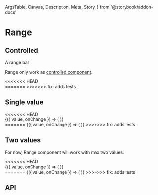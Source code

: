   ArgsTable,
  Canvas,
  Description,
  Meta,
  Story,
} from '@storybook/addon-docs'

<Meta title="Components/Data Entry/Range" component={Range} />

# Range

## Controlled

<Description>A range bar </Description>

Range only work as [controlled component](https://reactjs.org/docs/forms.html).

<Canvas>
  <Story name="Basic" height="200px">
<<<<<<< HEAD
    <div style={{ marginTop: 24 }}>
      <Range />
    </div>
=======
    <Range mt={3} />
>>>>>>> fix: adds tests
  </Story>
</Canvas>

## Single value

<Canvas>
  <Story name="Single value" height="150px">
<<<<<<< HEAD
    <div style={{ marginTop: 24 }}>
      <ControlValue value={[3]}>
        {({ value, onChange }) => (
          <Range value={value} min={0} max={10} onChange={onChange} />
        )}
      </ControlValue>
    </div>
=======
    <ControlValue value={[3]}>
      {({ value, onChange }) => (
        <Range mt={3} value={value} min={0} max={10} onChange={onChange} />
      )}
    </ControlValue>
>>>>>>> fix: adds tests
  </Story>
</Canvas>

## Two values

For now, Range component will work with max two values.

<Canvas>
  <Story name="Two values" height="150px">
<<<<<<< HEAD
    <div style={{ marginTop: 24 }}>
      <ControlValue value={[3, 8]}>
        {({ value, onChange }) => (
          <Range value={value} min={0} max={15} onChange={onChange} />
        )}
      </ControlValue>
    </div>
=======
    <ControlValue value={[3, 8]}>
      {({ value, onChange }) => (
        <Range mt={3} value={value} min={0} max={15} onChange={onChange} />
      )}
    </ControlValue>
>>>>>>> fix: adds tests
  </Story>
</Canvas>

## API

<ArgsTable of={Range} />
